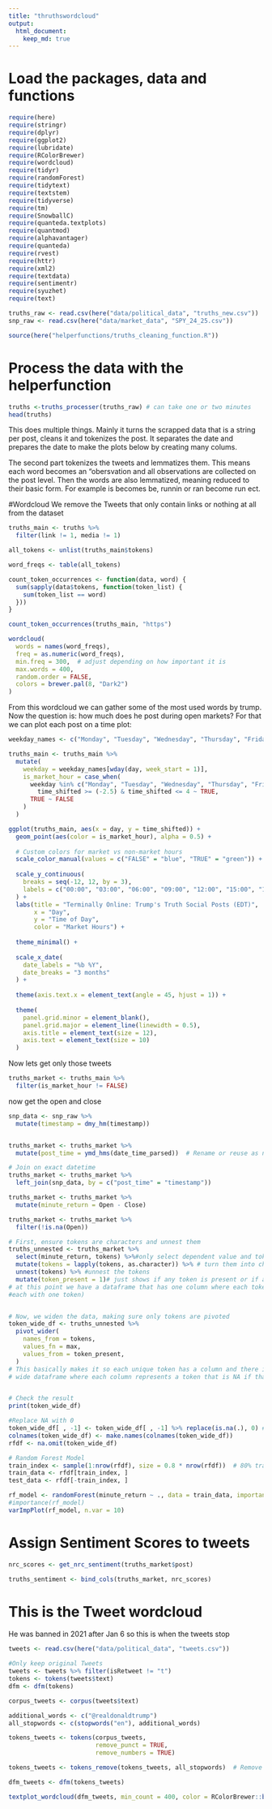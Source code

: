 ```yaml
---
title: "thruthswordcloud"
output:
  html_document:
    keep_md: true
---
```


# Load the packages, data and functions
```r
require(here)
require(stringr)
require(dplyr)
require(ggplot2)
require(lubridate)
require(RColorBrewer)
require(wordcloud)
require(tidyr)
require(randomForest)
require(tidytext)
require(textstem)
require(tidyverse)
require(tm)
require(SnowballC)
require(quanteda.textplots)
require(quantmod)
require(alphavantager)
require(quanteda)
require(rvest)
require(httr)
require(xml2)
require(textdata)
require(sentimentr)
require(syuzhet)
require(text)

truths_raw <- read.csv(here("data/political_data", "truths_new.csv"))
snp_raw <- read.csv(here("data/market_data", "SPY_24_25.csv"))

source(here("helperfunctions/truths_cleaning_function.R"))
```

# Process the data with the helperfunction
```r
truths <-truths_processer(truths_raw) # can take one or two minutes
head(truths)
```
This does multiple things. Mainly it turns the scrapped data that is a string per post, cleans it and tokenizes the post. It separates the date and prepares the date to make the plots below by creating many colums.

The second part tokenizes the tweets and lemmatizes them. This means each word becomes an "obersvation and all observations are collected on the post level. Then the words are also lemmatized, meaning reduced to their basic form. For example is becomes be, runnin or ran become run ect.


#Wordcloud
We remove the Tweets that only contain links or nothing at all from the dataset
```r
truths_main <- truths %>%
  filter(link != 1, media != 1)
```




```r
all_tokens <- unlist(truths_main$tokens)

word_freqs <- table(all_tokens)
```

```r
count_token_occurrences <- function(data, word) {
  sum(sapply(data$tokens, function(token_list) {
    sum(token_list == word)
  }))
}
```

```r
count_token_occurrences(truths_main, "https")

```


```r
wordcloud(
  words = names(word_freqs),
  freq = as.numeric(word_freqs),
  min.freq = 300,  # adjust depending on how important it is
  max.words = 400,
  random.order = FALSE,
  colors = brewer.pal(8, "Dark2")
)

```

From this wordcloud we can gather some of the most used words by trump. Now the question is: how much does he post during open markets? For that we can plot each post on a time plot:

```r
weekday_names <- c("Monday", "Tuesday", "Wednesday", "Thursday", "Friday", "Saturday", "Sunday")

truths_main <- truths_main %>%
  mutate(
    weekday = weekday_names[wday(day, week_start = 1)],
    is_market_hour = case_when(
      weekday %in% c("Monday", "Tuesday", "Wednesday", "Thursday", "Friday") &
        time_shifted >= (-2.5) & time_shifted <= 4 ~ TRUE,
      TRUE ~ FALSE
    )
  )
```

```r
ggplot(truths_main, aes(x = day, y = time_shifted)) +
  geom_point(aes(color = is_market_hour), alpha = 0.5) +
  
  # Custom colors for market vs non-market hours
  scale_color_manual(values = c("FALSE" = "blue", "TRUE" = "green")) +
  
  scale_y_continuous(
    breaks = seq(-12, 12, by = 3),
    labels = c("00:00", "03:00", "06:00", "09:00", "12:00", "15:00", "18:00", "21:00", "24:00")
  ) +
  labs(title = "Terminally Online: Trump's Truth Social Posts (EDT)",
       x = "Day",
       y = "Time of Day",
       color = "Market Hours") +
  
  theme_minimal() +
  
  scale_x_date(
    date_labels = "%b %Y",
    date_breaks = "3 months"
  ) +
  
  theme(axis.text.x = element_text(angle = 45, hjust = 1)) +
  
  theme(
    panel.grid.minor = element_blank(),
    panel.grid.major = element_line(linewidth = 0.5),
    axis.title = element_text(size = 12),
    axis.text = element_text(size = 10)
  )
```

Now lets get only those tweets
```r
truths_market <- truths_main %>%
  filter(is_market_hour != FALSE)
```

now get the open and close

```r
snp_data <- snp_raw %>%
  mutate(timestamp = dmy_hm(timestamp))


truths_market <- truths_market %>%
  mutate(post_time = ymd_hms(date_time_parsed))  # Rename or reuse as needed

# Join on exact datetime
truths_market <- truths_market %>%
  left_join(snp_data, by = c("post_time" = "timestamp"))
```


```r
truths_market <- truths_market %>%
  mutate(minute_return = Open - Close)

truths_market <- truths_market %>%
  filter(!is.na(Open))
```

```r

# First, ensure tokens are characters and unnest them
truths_unnested <- truths_market %>%
  select(minute_return, tokens) %>%#only select dependent value and tokens
  mutate(tokens = lapply(tokens, as.character)) %>% # turn them into characters
  unnest(tokens) %>% #unnest the tokens
  mutate(token_present = 1)# just shows if any token is present or if any row is empty
# at this point we have a dataframe that has one column where each token is on a separate row (so if a minute return has 3 tokens it has 3 rows
#each with one token)


# Now, we widen the data, making sure only tokens are pivoted
token_wide_df <- truths_unnested %>%
  pivot_wider(
    names_from = tokens,
    values_fn = max,
    values_from = token_present,
  )
# This basically makes it so each unique token has a column and there is only 1 row for each unique value of minute_return again. Then you have a 
# wide dataframe where each column represents a token that is NA if that token doesnt exist in a post (given by minute return) or 1 if it is in there


# Check the result
print(token_wide_df)
```


```r
#Replace NA with 0
token_wide_df[ , -1] <- token_wide_df[ , -1] %>% replace(is.na(.), 0) #due to problems to do it during change we only now convert the NA to 0s
colnames(token_wide_df) <- make.names(colnames(token_wide_df))
rfdf <- na.omit(token_wide_df)
```


```r
# Random Forest Model
train_index <- sample(1:nrow(rfdf), size = 0.8 * nrow(rfdf))  # 80% training data
train_data <- rfdf[train_index, ]
test_data <- rfdf[-train_index, ]

rf_model <- randomForest(minute_return ~ ., data = train_data, importance = TRUE, ntree = 200)
#importance(rf_model)
varImpPlot(rf_model, n.var = 10)
```


# Assign Sentiment Scores to tweets

```r
nrc_scores <- get_nrc_sentiment(truths_market$post)

truths_sentiment <- bind_cols(truths_market, nrc_scores)

```









# This is the Tweet wordcloud
He was banned in 2021 after Jan 6 so this is when the tweets stop

```r
tweets <- read.csv(here("data/political_data", "tweets.csv"))

#Only keep original Tweets
tweets <- tweets %>% filter(isRetweet != "t")
tokens <- tokens(tweets$text)
dfm <- dfm(tokens)
```



```r
corpus_tweets <- corpus(tweets$text)
```

```r
additional_words <- c("@realdonaldtrump")
all_stopwords <- c(stopwords("en"), additional_words)
```



```r
tokens_tweets <- tokens(corpus_tweets,  
                        remove_punct = TRUE, 
                        remove_numbers = TRUE)

tokens_tweets <- tokens_remove(tokens_tweets, all_stopwords)  # Remove stopwords
```


```r
dfm_tweets <- dfm(tokens_tweets)
```

```r
textplot_wordcloud(dfm_tweets, min_count = 400, color = RColorBrewer::brewer.pal(8, "Dark2"))
```



